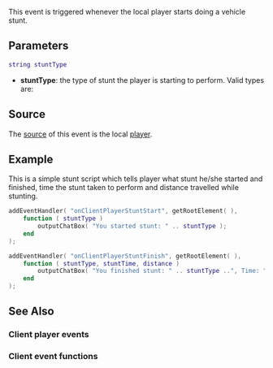 
{{Client event}}
This event is triggered whenever the local player starts doing a vehicle stunt.

==Parameters==
<syntaxhighlight lang="lua">
string stuntType
</syntaxhighlight> 

*'''stuntType''': the type of stunt the player is starting to perform. Valid types are:
{{StuntTypes}}

==Source==
The [[/event_system#Event_source.md|source]] of this event is the local [[/player.md|player]].

==Example== 
This is a simple stunt script which tells player what stunt he/she started and finished, time the stunt taken to perform and distance travelled while stunting.
<syntaxhighlight lang="lua">
addEventHandler( "onClientPlayerStuntStart", getRootElement( ),
    function ( stuntType )
        outputChatBox( "You started stunt: " .. stuntType );
    end
);

addEventHandler( "onClientPlayerStuntFinish", getRootElement( ),
    function ( stuntType, stuntTime, distance )
        outputChatBox( "You finished stunt: " .. stuntType ..", Time: " .. tostring( stuntTime ).. ", Distance: " .. tostring( distance ) );
    end
);
</syntaxhighlight>

==See Also==
===Client player events===
{{Client_player_events}}
===Client event functions===
{{Client_event_functions}}